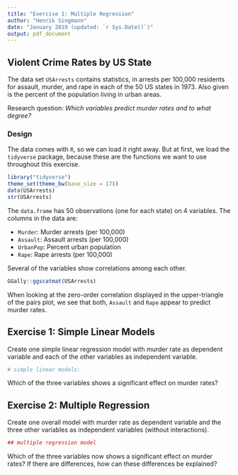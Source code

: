 ```yaml
---
title: "Exercise 1: Multiple Regression"
author: "Henrik Singmann"
date: "January 2019 (updated: `r Sys.Date()`)"
output: pdf_document
---
```


## Violent Crime Rates by US State

The data set `USArrests` contains statistics, in arrests per 100,000 residents for assault, murder, and rape in each of the 50 US states in 1973. Also given is the percent of the population living in urban areas.


Research question: *Which variables predict murder rates and to what degree?* 

### Design

The data comes with `R`, so we can load it right away. But at first, we load the `tidyverse` package, because these are the functions we want to use throughout this exercise.

```r
library("tidyverse")
theme_set(theme_bw(base_size = 17))
data(USArrests)  
str(USArrests)
```

The `data.frame` has 50 observations (one for each state) on 4 variables. The columns in the data are:

- `Murder`: Murder arrests (per 100,000)
- `Assault`: Assault arrests (per 100,000)
- `UrbanPop`: Percent urban population
- `Rape`: Rape arrests (per 100,000)

Several of the variables show correlations among each other.

```r
GGally::ggscatmat(USArrests)
```

When looking at the zero-order correlation displayed in the upper-triangle of the pairs plot, we see that both, `Assault` and `Rape` appear to predict murder rates.

## Exercise 1: Simple Linear Models

Create one simple linear regression model with murder rate as dependent variable and each of the other variables as independent variable. 

```r
# simple linear models:
```

Which of the three variables shows a significant effect on murder rates?


## Exercise 2: Multiple Regression

Create one overall model with murder rate as dependent variable and the three other variables as independent variables (without interactions).

```r
## multiple regression model
```

Which of the three variables now shows a significant effect on murder rates? If there are differences, how can these differences be explained?

